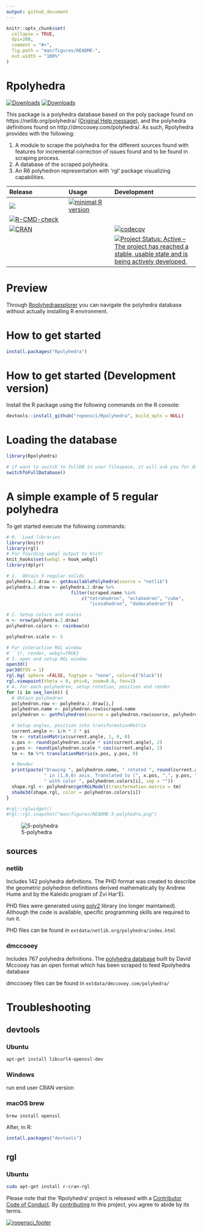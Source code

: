 ```yaml
---
output: github_document
---
```


<!-- README.md is generated from README.Rmd. Please edit that file -->

```r
knitr::opts_chunk$set(
  collapse = TRUE,
  dpi=200,
  comment = "#>",
  fig.path = "man/figures/README-",
  out.width = "100%"
)
```



# Rpolyhedra

[![Downloads](http://cranlogs.r-pkg.org/badges/Rpolyhedra?color=brightgreen)](https://www.r-pkg.org:443/pkg/Rpolyhedra)
[![Downloads](http://cranlogs.r-pkg.org/badges/grand-total/Rpolyhedra?color=brightgreen)](https://www.r-pkg.org:443/pkg/Rpolyhedra)


 <!-- Polyhedra database scraped from publically available sources using R6 objects and 'rgl' visualizing capabilities. -->


 This package is a polyhedra database based on the poly package found on https://netlib.org/polyhedra/ ([Original Help message](https://raw.githubusercontent.com/ropensci/Rpolyhedra/master/man/html/poly_original_help_message.html)), and the polyhedra definitions found on http://dmccooey.com/polyhedra/. As such, Rpolyhedra provides with the following:

 1. A module to scrape the polyhedra for the different sources found with features for incremental correction of issues found and to be found in scraping process.
 1. A database of the scraped polyhedra.
 1. An R6 polyhedron representation with 'rgl' package visualizing capabilities.


| Release | Usage | Development |
|:--------|:------|:------------|
| [![](https://badges.ropensci.org/157_status.svg)](https://github.com/ropensci/software-review/issues/157)| [![minimal R version](https://img.shields.io/badge/R%3E%3D-3.4.0-blue.svg)](https://cran.r-project.org/) | 
[![R-CMD-check](https://github.com/ropensci/Rpolyhedra/workflows/R-CMD-check/badge.svg)](https://github.com/ropensci/Rpolyhedra/actions) |
| [![CRAN](https://www.r-pkg.org:443/pkg/Rpolyhedra)](https://cran.r-project.org/package=Rpolyhedra) | | [![codecov](https://codecov.io/gh/ropensci/Rpolyhedra/branch/master/graph/badge.svg)](https://app.codecov.io/gh/ropensci/Rpolyhedra) |
|||[![Project Status: Active – The project has reached a stable, usable state and is being actively developed.](https://www.repostatus.org/badges/latest/active.svg)](https://www.repostatus.org/#active)|

# Preview
Through [Rpolyhedraexplorer](https://qbotics.shinyapps.io/rpolyhedra-explorer/) you can navigate the polyhedra database without actually installing R environment.

# How to get started
```R
install.packages("Rpolyhedra")
```

# How to get started (Development version)

Install the R package using the following commands on the R console:

```R
devtools::install_github("ropensci/Rpolyhedra", build_opts = NULL)
```

# Loading the database
```r
library(Rpolyhedra)
```

```R
# if want to switch to fullDB in user filespace, it will ask you for downloading the full database to your home directory
switchToFullDatabase()
```

# A simple example of 5 regular polyhedra

To get started execute the following commands:

```r
# 0.  Load libraries
library(knitr)
library(rgl)
# For foarding webgl output to knitr
knit_hooks$set(webgl = hook_webgl)
library(dplyr)

```

```r

# 1.  Obtain 5 regular solids
polyhedra.2.draw <- getAvailablePolyhedra(source = "netlib")
polyhedra.2.draw <- polyhedra.2.draw %>%
                        filter(scraped.name %in%
                            c("tetrahedron", "octahedron", "cube",
                               "icosahedron", "dodecahedron"))

# 2. Setup colors and scales
n <- nrow(polyhedra.2.draw)
polyhedron.colors <- rainbow(n)

polyhedron.scale <- 5
```

```r
# For interactive RGL window
#```{r, render, webgl=TRUE}
# 3. open and setup RGL window
open3d()
par3d(FOV = 1)
rgl.bg( sphere =FALSE, fogtype = "none", color=c("black"))
rgl.viewpoint(theta = 0, phi=0, zoom=0.8, fov=1)
# 4. for each polyhedron, setup rotation, position and render
for (i in seq_len(n)) {
  # Obtain polyhedron
  polyhedron.row <- polyhedra.2.draw[i,]
  polyhedron.name <- polyhedron.row$scraped.name
  polyhedron <- getPolyhedron(source = polyhedron.row$source, polyhedron.name)

  # Setup angles, position into transformationMatrix
  current.angle <- i/n * 2 * pi
  tm <- rotationMatrix(current.angle, 1, 0, 0)
  x.pos <- round(polyhedron.scale * sin(current.angle), 2)
  y.pos <- round(polyhedron.scale * cos(current.angle), 2)
  tm <- tm %*% translationMatrix(x.pos, y.pos, 0)

  # Render
  print(paste("Drawing ", polyhedron.name, " rotated ", round(current.angle, 2),
              " in (1,0,0) axis. Translated to (", x.pos, ",", y.pos, ",0)",
              " with color ", polyhedron.colors[i], sep = ""))
  shape.rgl <- polyhedron$getRGLModel(transformation.matrix = tm)
  shade3d(shape.rgl, color = polyhedron.colors[i])
}

#rgl::rglwidget()
#rgl::rgl.snapshot("man/figures/README-5-polyhedra.png")
```

![5-polyhedra](man/figures/README-5-polyhedra.png)

## sources
### netlib
 Includes 142 polyhedra definitions.
 The PHD format was created to describe the geometric polyhedron definitions derived mathematically by Andrew Hume and by the Kaleido program of Zvi Har'El.

 PHD files were generated using [poly2](https://netlib.org/poly2/readme) library (no longer maintained). Although the code is available, specific programming skills are required to run it.

PHD files can be found in `extdata/netlib.org/polyhedra/index.html`

### dmccooey
Includes 767 polyhedra definitions.
The [polyhedra database](http://dmccooey.com/polyhedra/) built by David Mccooey has an open format which has been scraped to feed Rpolyhedra database

dmccooey files can be found in `extdata/dmccooey.com/polyhedra/`

# Troubleshooting

## devtools

### Ubuntu

```bash
apt-get install libcurl4-openssl-dev
```

### Windows

run end user CRAN version

### macOS brew

```bash
brew install openssl
```
After, in R:

```R
install.packages("devtools")
```

## rgl

### Ubuntu
```bash
sudo apt-get install r-cran-rgl
```


Please note that the 'Rpolyhedra' project is released with a [Contributor Code of Conduct](https://github.com/ropensci/Rpolyhedra/blob/master/CODE_OF_CONDUCT.md). By [contributing](https://github.com/ropensci/Rpolyhedra/blob/master/CONTRIBUTING.md) to this project, you agree to abide by its terms.


[![ropensci_footer](https://ropensci.org/public_images/ropensci_footer.png)](https://ropensci.org)
